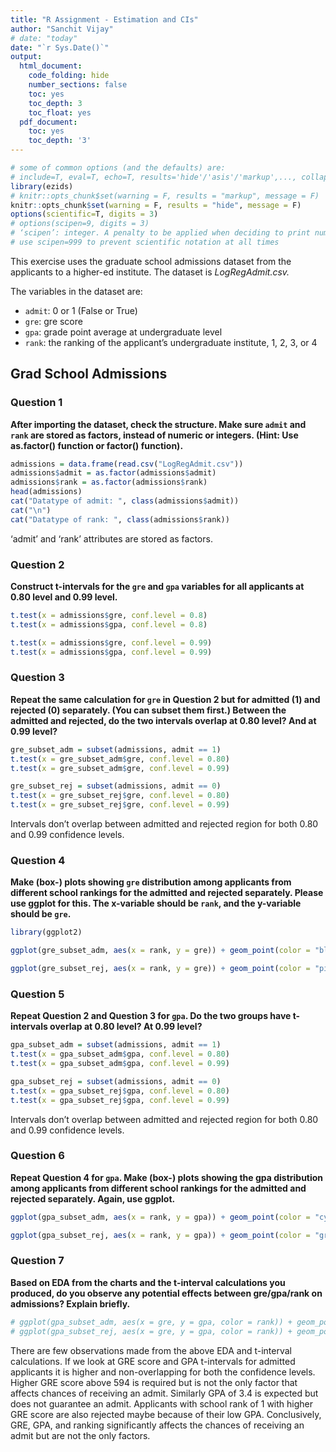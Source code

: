 ```yaml
---
title: "R Assignment - Estimation and CIs"
author: "Sanchit Vijay"
# date: "today"
date: "`r Sys.Date()`"
output:
  html_document:
    code_folding: hide
    number_sections: false
    toc: yes
    toc_depth: 3
    toc_float: yes
  pdf_document:
    toc: yes
    toc_depth: '3'
---
```


```r
# some of common options (and the defaults) are: 
# include=T, eval=T, echo=T, results='hide'/'asis'/'markup',..., collapse=F, warning=T, message=T, error=T, cache=T, fig.width=6, fig.height=4, fig.dim=c(6,4) #inches, fig.align='left'/'center','right', 
library(ezids)
# knitr::opts_chunk$set(warning = F, results = "markup", message = F)
knitr::opts_chunk$set(warning = F, results = "hide", message = F)
options(scientific=T, digits = 3) 
# options(scipen=9, digits = 3) 
# ‘scipen’: integer. A penalty to be applied when deciding to print numeric values in fixed or exponential notation.  Positive values bias towards fixed and negative towards scientific notation: fixed notation will be preferred unless it is more than ‘scipen’ digits wider.
# use scipen=999 to prevent scientific notation at all times
```

This exercise uses the graduate school admissions dataset from the applicants to a higher-ed institute. The dataset is *LogRegAdmit.csv.*

The variables in the dataset are:  

* `admit`: 0 or 1 (False or True)
* `gre`: gre score
* `gpa`: grade point average at undergraduate level
* `rank`: the ranking of the applicant's undergraduate institute, 1, 2, 3, or 4


## Grad School Admissions

### Question 1  

**After importing the dataset, check the structure. Make sure `admit` and `rank` are stored as factors, instead of numeric or integers. (Hint: Use as.factor() function or factor() function).**
```r
admissions = data.frame(read.csv("LogRegAdmit.csv"))
admissions$admit = as.factor(admissions$admit)
admissions$rank = as.factor(admissions$rank)
head(admissions)
cat("Datatype of admit: ", class(admissions$admit))
cat("\n")
cat("Datatype of rank: ", class(admissions$rank))
```

'admit' and 'rank' attributes are stored as factors.  

### Question 2  
**Construct t-intervals for the `gre` and `gpa` variables for all applicants at 0.80 level and 0.99 level.**
```r
t.test(x = admissions$gre, conf.level = 0.8)
t.test(x = admissions$gpa, conf.level = 0.8)

t.test(x = admissions$gre, conf.level = 0.99)
t.test(x = admissions$gpa, conf.level = 0.99)
```

### Question 3  
**Repeat the same calculation for `gre` in Question 2 but for admitted (1) and rejected (0) separately. (You can subset them first.)  Between the admitted and rejected, do the two intervals overlap at 0.80 level? And at 0.99 level?**
```r
gre_subset_adm = subset(admissions, admit == 1)
t.test(x = gre_subset_adm$gre, conf.level = 0.80)
t.test(x = gre_subset_adm$gre, conf.level = 0.99)

gre_subset_rej = subset(admissions, admit == 0)
t.test(x = gre_subset_rej$gre, conf.level = 0.80)
t.test(x = gre_subset_rej$gre, conf.level = 0.99)
```
Intervals don't overlap between admitted and rejected region for both 0.80 and 0.99 confidence levels.  
  
### Question 4   
**Make (box-) plots showing `gre` distribution among applicants from different school rankings for the admitted and rejected separately. Please use ggplot for this. The x-variable should be `rank`, and the y-variable should be `gre`.**
```r
library(ggplot2)

ggplot(gre_subset_adm, aes(x = rank, y = gre)) + geom_point(color = "blue") + labs(title = "GRE score vs. school rank distribution of admitted applicants", x = "School ranking", y = "GRE score")

ggplot(gre_subset_rej, aes(x = rank, y = gre)) + geom_point(color = "pink") + labs(title = "GRE score vs. school rank distribution of rejected applicants", x = "School ranking", y = "GRE score")
```

### Question 5   
**Repeat Question 2 and Question 3 for `gpa`. Do the two groups have t-intervals overlap at 0.80 level? At 0.99 level?**
```r
gpa_subset_adm = subset(admissions, admit == 1)
t.test(x = gpa_subset_adm$gpa, conf.level = 0.80)
t.test(x = gpa_subset_adm$gpa, conf.level = 0.99)

gpa_subset_rej = subset(admissions, admit == 0)
t.test(x = gpa_subset_rej$gpa, conf.level = 0.80)
t.test(x = gpa_subset_rej$gpa, conf.level = 0.99)
```
Intervals don't overlap between admitted and rejected region for both 0.80 and 0.99 confidence levels.  

### Question 6   
**Repeat Question 4 for `gpa`. Make (box-) plots showing the gpa distribution among applicants from different school rankings for the admitted and rejected separately. Again, use ggplot.**
```r
ggplot(gpa_subset_adm, aes(x = rank, y = gpa)) + geom_point(color = "cyan") + labs(title = "GPA vs. school rank distribution of admitted applicants", x = "School ranking", y = "GPA")

ggplot(gpa_subset_rej, aes(x = rank, y = gpa)) + geom_point(color = "green") + labs(title = "GPA vs. school rank distribution of rejected applicants", x = "School ranking", y = "GPA")
```

### Question 7  
**Based on EDA from the charts and the t-interval calculations you produced, do you observe any potential effects between gre/gpa/rank on admissions? Explain briefly. **
```r
# ggplot(gpa_subset_adm, aes(x = gre, y = gpa, color = rank)) + geom_point() + labs(title = "GPA vs. school rank distribution of admitted applicants", x = "GRE", y = "GPA")
# ggplot(gpa_subset_rej, aes(x = gre, y = gpa, color = rank)) + geom_point() + labs(title = "GPA vs. school rank distribution of admitted applicants", x = "GRE", y = "GPA")
```

There are few observations made from the above EDA and t-interval calculations. If we look at GRE score and GPA t-intervals for admitted applicants it is higher and non-overlapping for both the confidence levels. Higher GRE score above 594 is required but is not the only factor that affects chances of receiving an admit. Similarly GPA of 3.4 is expected but does not guarantee an admit. Applicants with school rank of 1 with higher GRE score are also rejected maybe because of their low GPA. Conclusively, GRE, GPA, and ranking significantly affects the chances of receiving an admit but are not the only factors. 




